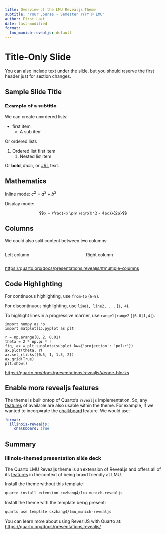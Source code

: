 ```yaml
---
title: Overview of the LMU Revealjs Theme
subtitle: "Your Course - Semester YYYY @ LMU"
author: First Last
date: last-modified
format:
  lmu_munich-revealjs: default
---
```


# Title-Only Slide

You can also include text under the slide, but you should reserve the first header just for section changes. 

## Sample Slide Title

### Example of a subtitle

We can create unordered lists:

- first item 
    - A sub item

Or ordered lists

1. Ordered list first item
    1. Nested list item

Or **bold**, *italic*, or [URL](https://lmu.de) text.

## Mathematics

Inline mode: $c^2 = a^2 + b^2$

Display mode: 

$$x = \frac{-b \pm \sqrt{b^2 - 4ac}}{2a}$$

## Columns

We could also split content between two columns:

::: {.columns}

::: {.column width="45%"}
Left column
:::

::: {.column width="45%"}
Right column
:::

:::

<https://quarto.org/docs/presentations/revealjs/#multiple-columns>

## Code Highlighting

For continuous highlighting, use `from-to` (`6-8`).

For discontinuous highlighting, use `line1, line2, ...` (`1, 4`).

To highlight lines in a progressive manner, use `range1|range2` (`|6-8|1,4|`). 

```.python
import numpy as np
import matplotlib.pyplot as plt

r = np.arange(0, 2, 0.01)
theta = 2 * np.pi * r
fig, ax = plt.subplots(subplot_kw={'projection': 'polar'})
ax.plot(theta, r)
ax.set_rticks([0.5, 1, 1.5, 2])
ax.grid(True)
plt.show()
```

<https://quarto.org/docs/presentations/revealjs/#code-blocks>

## Enable more revealjs features

The theme is built ontop of Quarto's `revealjs` implementation. So, any [features](https://quarto.org/docs/presentations/revealjs/) of available are also usable within the theme. For example, if we wanted to incorporate the [chalkboard](https://quarto.org/docs/presentations/revealjs/presenting.html#chalkboard) feature. We would use:

```yaml
format:
  illinois-revealjs: 
    chalkboard: true
```

## Summary {#sec-summary}

### Illinois-themed presentation slide deck

The Quarto LMU Revealjs theme is an extension of Reveal.js and
offers all of its [features](https://quarto.org/docs/presentations/revealjs/) in the context of being brand friendly at LMU.

Install the theme without this template:

```bash
quarto install extension cxzhang4/lmu_munich-revealjs
```

Install the theme with the template being present:

```bash
quarto use template cxzhang4/lmu_munich-revealjs
```

You can learn more about using RevealJS with Quarto at: <https://quarto.org/docs/presentations/revealjs/>

